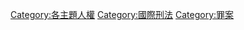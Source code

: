 {{Commonscat|Human rights abuses}}

[[Category:各主題人權|Category:各主題人權]]
[[Category:國際刑法|Category:國際刑法]]
[[Category:罪案|Category:罪案]]